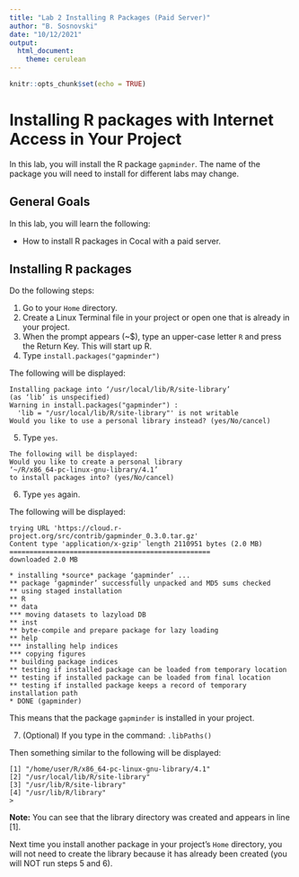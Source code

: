 ```yaml
---
title: "Lab 2 Installing R Packages (Paid Server)"
author: "B. Sosnovski"
date: "10/12/2021"
output: 
  html_document: 
    theme: cerulean
---
```


```r
knitr::opts_chunk$set(echo = TRUE)
```

# Installing R packages with Internet Access in Your Project

In this lab, you will install the R package `gapminder`. The name of the package you will need to install for different labs may change.


## General Goals

In this lab, you will learn the following:

*  How to install R packages in Cocal with a paid server.


## Installing R packages

Do the following steps:

1. Go to your `Home` directory.
2. Create a Linux Terminal file in your project or open one that is already in your project.
3. When the prompt appears (~$), type an upper-case letter `R` and press the Return Key. This will start up R.
4. Type `install.packages("gapminder")`

The following will be displayed:

```
Installing package into ‘/usr/local/lib/R/site-library’
(as ‘lib’ is unspecified)
Warning in install.packages("gapminder") :
  'lib = "/usr/local/lib/R/site-library"' is not writable
Would you like to use a personal library instead? (yes/No/cancel) 
```

5)	Type `yes`.

```
The following will be displayed:
Would you like to create a personal library
‘~/R/x86_64-pc-linux-gnu-library/4.1’
to install packages into? (yes/No/cancel)
```

6)	Type `yes` again.

The following will be displayed:

```
trying URL 'https://cloud.r-project.org/src/contrib/gapminder_0.3.0.tar.gz'
Content type 'application/x-gzip' length 2110951 bytes (2.0 MB)
==================================================
downloaded 2.0 MB

* installing *source* package ‘gapminder’ ...
** package ‘gapminder’ successfully unpacked and MD5 sums checked
** using staged installation
** R
** data
*** moving datasets to lazyload DB
** inst
** byte-compile and prepare package for lazy loading
** help
*** installing help indices
*** copying figures
** building package indices
** testing if installed package can be loaded from temporary location
** testing if installed package can be loaded from final location
** testing if installed package keeps a record of temporary installation path
* DONE (gapminder)
```

This means that the package `gapminder` is installed in your project.

7)	(Optional) If you type in the command: `.libPaths()`

Then something similar to the following will be displayed:

```
[1] "/home/user/R/x86_64-pc-linux-gnu-library/4.1"
[2] "/usr/local/lib/R/site-library"               
[3] "/usr/lib/R/site-library"                     
[4] "/usr/lib/R/library"                          
>
```

**Note:** You can see that the library directory was created and appears in line [1]. 

Next time you install another package in your project's `Home` directory, you will not need to create the library because it has already been created (you will NOT run steps 5 and 6).

